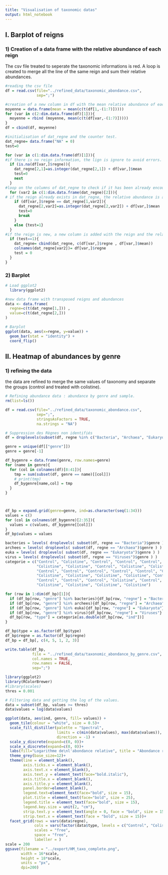 ```yaml
---
title: "Visualisation of taxonomic datas"
output: html_notebook
---
```

## I. Barplot of reigns 
### 1) Creation of a data frame with the relative abundance of each reign
The csv file treated to seperate the taxonomic informations is red. 
A loop is created to merge all the line of the same reign and sum their relative abundances.

```r
#reading the csv file
df = read.csv(file="../refined_data/taxonomic_abondance.csv",
              sep=";")

#creation of a new column in df with the mean relative abundance of each lign
moyenne = data.frame(mean = mean(c(t(df[1,-(1:7)]))))
for (var in c(2:dim.data.frame(df)[1])){
  moyenne = rbind (moyenne, mean(c(t(df[var,-(1:7)]))))
}
df = cbind(df, moyenne)

#initialisation of dat_regne and the counter test.
dat_regne= data.frame("NA" = 0)
test=0

for (var in c(1:dim.data.frame(df)[1])){
#if there is no reign information, the lign is ignore to avoid errors.
  if (is.na(df[var,]$regne)){
    dat_regne[2,1]=as.integer(dat_regne[2,1]) + df[var,]$mean
    test=0
    next
  }
#loop on the columns of dat_regne to check if it has been already encountered in the data frame.
  for (var2 in c(1:dim.data.frame(dat_regne)[2])){
# if the reign already exists in dat_regne, the relative abundance is added.
    if (df[var,]$regne == dat_regne[1,var2]){
      dat_regne[2,var2]=as.integer(dat_regne[2,var2]) + df[var,]$mean  
      test=0
      break
    }
    else {test=1}
  } 
#if the reign is new, a new column is added with the reign and the relative abundace of the lign.
  if (test==1){
    dat_regne= cbind(dat_regne, c(df[var,]$regne , df[var,]$mean))
    colnames(dat_regne[var2])= df[var,]$regne
    test = 0
  }
}

```


### 2) Barplot

```r
# Load ggplot2
  library(ggplot2)

#new data frame with transposed reigns and abundances
data <- data.frame(
  regne=c(t(dat_regne[1,])) ,  
  value=c(t(dat_regne[2,]))
)

# Barplot
ggplot(data, aes(x=regne, y=value)) + 
  geom_bar(stat = "identity") +
  coord_flip()
```


## II. Heatmap of abundances by genre

### 1) refining the data

the data are refined to merge the same values of taxonomy and separate the groups (control and treated with colistine).

```r
# Refining abundance data : abundance by genre and sample.
rm(list=ls())

df = read.csv(file="../refined_data/taxonomic_abondance.csv",
              sep=";",
              stringsAsFactors = TRUE,
              na.strings = "NA")

# Suppression des Règnes non identifiés
df = droplevels(subset(df, regne %in% c("Bacteria", "Archaea", "Eukaryota", "Viruses")))

genre = unique(df[["genre"]])
genre = genre[-1]

df_bygenre = data.frame(genre, row.names=genre)
for (name in genre){
  for (col in colnames(df)[8:41]){
    tmp = sum(subset(df, genre == name)[[col]])
    # print(tmp)
    df_bygenre[name,col] = tmp
  }
}



df_bp = expand.grid(genre=genre, ind=as.character(seq(1:34)))
values = c()
for (col in colnames(df_bygenre)[2:35]){
  values = c(values, df_bygenre[[col]])
}
df_bp$values = values

bacteries = levels( droplevels( subset(df, regne == "Bacteria")$genre ) )
archees = levels( droplevels( subset(df, regne == "Archaea")$genre ) )
euka = levels( droplevels( subset(df, regne == "Eukaryota")$genre ) )
virus = levels( droplevels( subset(df, regne == "Viruses")$genre ) )
categorie = c("Control", "Colistine", "Control", "Control", "Control", "Control",
              "Colistine", "Colistine", "Control", "Colistine", "Colistine", "Control",
              "Control", "Control", "Control", "Control", "Control", "Colistine",
              "Colistine", "Colistine", "Colistine", "Colistine", "Control", "Control",
              "Control", "Control", "Control", "Colistine", "Control", "Colistine",
              "Colistine", "Colistine", "Colistine", "Colistine")

for (row in 1:dim(df_bp)[1]){
  if (df_bp[row, "genre"] %in% bacteries){df_bp[row, "regne"] = "Bacteria"}
  if (df_bp[row, "genre"] %in% archees){df_bp[row, "regne"] = "Archaea"}
  if (df_bp[row, "genre"] %in% euka){df_bp[row, "regne"] = "Eukaryota"}
  if (df_bp[row, "genre"] %in% virus){df_bp[row, "regne"] = "Viruses"}
  df_bp[row, "type"] = categorie[as.double(df_bp[row, "ind"])]
}

df_bp$type = as.factor(df_bp$type)
df_bp$regne = as.factor(df_bp$regne)
df_bp = df_bp[, c(4, 5, 1, 2, 3)]

write.table(df_bp, 
            file = "../refined_data/taxonomic_abondance_by_genre.csv",
            col.names = TRUE,
            row.names = FALSE,
            sep=";")

```



```r

library(ggplot2)
library(RColorBrewer)
#library(scales)
thres = 0.001

# Filtering data and getting the log of the values.
data = subset(df_bp, values >= thres)
data$values = log(data$values)

ggplot(data, aes(ind, genre, fill= values)) + 
  geom_tile(colour = "white", size = 0.5)+
  scale_fill_distiller(palette = "Spectral", 
                       limits = c(min(data$values), max(data$values)),
                       direction = -1) +
  scale_y_discrete(expand=c(0, 0))+
  scale_x_discrete(expand=c(0, 0))+
  labs(fill="Logarithme de\nl'abondance relative", title = "Abondance relative des genres par échantillon")+
  theme_grey(base_size=12)+
  theme(line = element_blank(),
        axis.ticks.x = element_blank(),
        axis.text.x = element_blank(),
        axis.text.y = element_text(face="bold.italic"),
        axis.title.x = element_blank(),
        axis.title.y = element_blank(),
        panel.border=element_blank(),
        legend.text=element_text(face="bold", size = 15),
        plot.title = element_text(face="bold", size = 25),
        legend.title = element_text(face="bold", size = 15),
        legend.key.size = unit(2, "cm"),
        strip.text.y = element_text(angle = 0, face = "bold", size = 15),
        strip.text.x = element_text(face = "bold", size = 15))+
  facet_grid(rows = vars(data$regne), 
             cols = vars(factor(data$type, levels = c("Control", "Colistine"))),
             scales = "free",
             space = "free",
             labeller = )
scale = 200
ggsave(filename = "../export/HM_taxo_complete.png",
       width = 16*scale,
       height = 18*scale,
       units = "px",
       dpi=200)
```






















